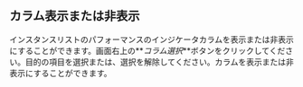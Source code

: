 ## カラム表示または非表示

インスタンスリストのパフォーマンスのインジケータカラムを表示または非表示にすることができます。画面右上の**_コラム選択_**ボタンをクリックしてください。目的の項目を選択または、選択を解除してください。カラムを表示または非表示にすることができます。
